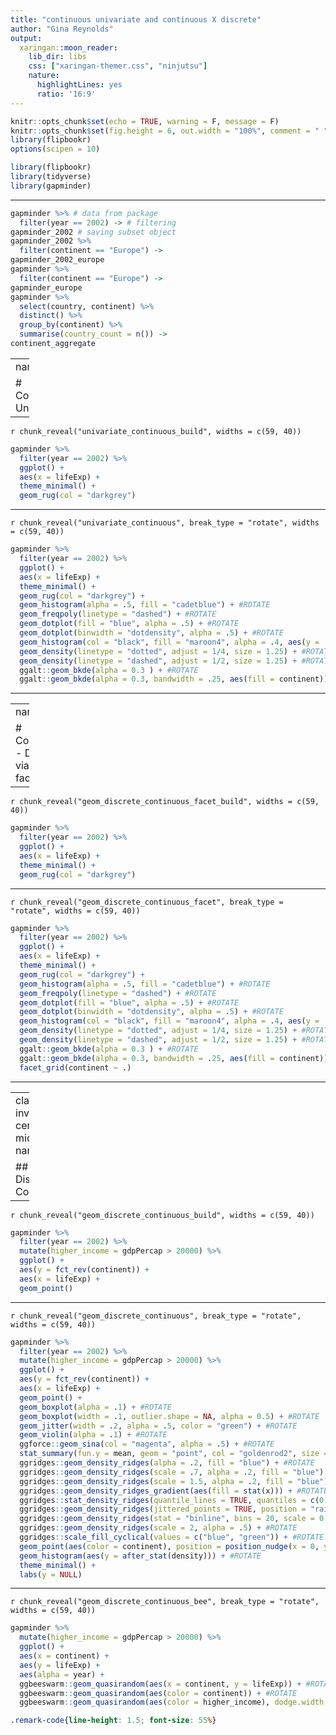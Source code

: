 ```yaml
---
title: "continuous univariate and continuous X discrete"
author: "Gina Reynolds"
output:
  xaringan::moon_reader:
    lib_dir: libs
    css: ["xaringan-themer.css", "ninjutsu"]
    nature:
      highlightLines: yes
      ratio: '16:9'
---
```


```r
knitr::opts_chunk$set(echo = TRUE, warning = F, message = F)
knitr::opts_chunk$set(fig.height = 6, out.width = "100%", comment = " ", cache = T, dpi = 300)
library(flipbookr)
options(scipen = 10)
```


```r
library(flipbookr)
library(tidyverse)
library(gapminder)
```



---


```r
gapminder %>% # data from package
  filter(year == 2002) -> # filtering
gapminder_2002 # saving subset object
gapminder_2002 %>% 
  filter(continent == "Europe") ->
gapminder_2002_europe  
gapminder %>% 
  filter(continent == "Europe") ->
gapminder_europe
gapminder %>% 
  select(country, continent) %>% 
  distinct() %>% 
  group_by(continent) %>% 
  summarise(country_count = n()) ->
continent_aggregate
```



---
name: c

# Continuous Univariate

---

`r chunk_reveal("univariate_continuous_build", widths = c(59, 40))`




```r
gapminder %>% 
  filter(year == 2002) %>% 
  ggplot() +
  aes(x = lifeExp) +
  theme_minimal() +
  geom_rug(col = "darkgrey") 
```



---

`r chunk_reveal("univariate_continuous", break_type = "rotate", widths = c(59, 40))`




```r
gapminder %>% 
  filter(year == 2002) %>% 
  ggplot() +
  aes(x = lifeExp) +
  theme_minimal() +
  geom_rug(col = "darkgrey") +
  geom_histogram(alpha = .5, fill = "cadetblue") + #ROTATE
  geom_freqpoly(linetype = "dashed") + #ROTATE
  geom_dotplot(fill = "blue", alpha = .5) + #ROTATE
  geom_dotplot(binwidth = "dotdensity", alpha = .5) + #ROTATE
  geom_histogram(col = "black", fill = "maroon4", alpha = .4, aes(y = ..density..)) + #ROTATE
  geom_density(linetype = "dotted", adjust = 1/4, size = 1.25) + #ROTATE
  geom_density(linetype = "dashed", adjust = 1/2, size = 1.25) + #ROTATE
  ggalt::geom_bkde(alpha = 0.3 ) + #ROTATE
  ggalt::geom_bkde(alpha = 0.3, bandwidth = .25, aes(fill = continent)) #ROTATE
```


---



---
name: c

# Continuous - Discrete via facetting

---

`r chunk_reveal("geom_discrete_continuous_facet_build", widths = c(59, 40))`


```r
gapminder %>% 
  filter(year == 2002) %>% 
  ggplot() +
  aes(x = lifeExp) +
  theme_minimal() +
  geom_rug(col = "darkgrey") 
```

---


`r chunk_reveal("geom_discrete_continuous_facet", break_type = "rotate", widths = c(59, 40))`


```r
gapminder %>% 
  filter(year == 2002) %>% 
  ggplot() +
  aes(x = lifeExp) +
  theme_minimal() +
  geom_rug(col = "darkgrey") +
  geom_histogram(alpha = .5, fill = "cadetblue") + #ROTATE
  geom_freqpoly(linetype = "dashed") + #ROTATE
  geom_dotplot(fill = "blue", alpha = .5) + #ROTATE
  geom_dotplot(binwidth = "dotdensity", alpha = .5) + #ROTATE
  geom_histogram(col = "black", fill = "maroon4", alpha = .4, aes(y = ..density..)) + #ROTATE
  geom_density(linetype = "dotted", adjust = 1/4, size = 1.25) + #ROTATE
  geom_density(linetype = "dashed", adjust = 1/2, size = 1.25) + #ROTATE
  ggalt::geom_bkde(alpha = 0.3 ) + #ROTATE
  ggalt::geom_bkde(alpha = 0.3, bandwidth = .25, aes(fill = continent)) + #ROTATE
  facet_grid(continent ~ .)
```

---


---
class: inverse, center, middle
name: dc

## Discrete v. Continuous

---


`r chunk_reveal("geom_discrete_continuous_build", widths = c(59, 40))`


```r
gapminder %>% 
  filter(year == 2002) %>%
  mutate(higher_income = gdpPercap > 20000) %>% 
  ggplot() +
  aes(y = fct_rev(continent)) +
  aes(x = lifeExp) +
  geom_point()
```

---


`r chunk_reveal("geom_discrete_continuous", break_type = "rotate", widths = c(59, 40))`


```r
gapminder %>% 
  filter(year == 2002) %>%
  mutate(higher_income = gdpPercap > 20000) %>% 
  ggplot() +
  aes(y = fct_rev(continent)) +
  aes(x = lifeExp) +
  geom_point() + 
  geom_boxplot(alpha = .1) + #ROTATE
  geom_boxplot(width = .1, outlier.shape = NA, alpha = 0.5) + #ROTATE
  geom_jitter(width = .2, alpha = .5, color = "green") + #ROTATE
  geom_violin(alpha = .1) + #ROTATE
  ggforce::geom_sina(col = "magenta", alpha = .5) + #ROTATE
  stat_summary(fun.y = mean, geom = "point", col = "goldenrod2", size = 8) + #ROTATE
  ggridges::geom_density_ridges(alpha = .2, fill = "blue") + #ROTATE
  ggridges::geom_density_ridges(scale = .7, alpha = .2, fill = "blue") + #ROTATE
  ggridges::geom_density_ridges(scale = 1.5, alpha = .2, fill = "blue") + #ROTATE
  ggridges::geom_density_ridges_gradient(aes(fill = stat(x))) + #ROTATE
  ggridges::stat_density_ridges(quantile_lines = TRUE, quantiles = c(0.025, 0.975), alpha = 0.5, fill = "plum4") + #ROTATE
  ggridges::geom_density_ridges(jittered_points = TRUE, position = "raincloud", alpha = .5, scale = 0.9) + #ROTATE
  ggridges::geom_density_ridges(stat = "binline", bins = 20, scale = 0.95, draw_baseline = FALSE) + #ROTATE
  ggridges::geom_density_ridges(scale = 2, alpha = .5) + #ROTATE
  ggridges::scale_fill_cyclical(values = c("blue", "green")) + #ROTATE
  geom_point(aes(color = continent), position = position_nudge(x = 0, y = .2), size = .5, alpha = 0.8) + geom_boxplot(width = .1, outlier.shape = NA, alpha = 0.5) + #ROTATE
  geom_histogram(aes(y = after_stat(density))) + #ROTATE
  theme_minimal() +
  labs(y = NULL)
```


---

`r chunk_reveal("geom_discrete_continuous_bee", break_type = "rotate", widths = c(59, 40))`

```r
gapminder %>% 
  mutate(higher_income = gdpPercap > 20000) %>% 
  ggplot() +
  aes(x = continent) +
  aes(y = lifeExp) + 
  aes(alpha = year) +
  ggbeeswarm::geom_quasirandom(aes(x = continent, y = lifeExp)) + #ROTATE
  ggbeeswarm::geom_quasirandom(aes(color = continent)) + #ROTATE
  ggbeeswarm::geom_quasirandom(aes(color = higher_income), dodge.width = .8) #ROTATE
```






```css
.remark-code{line-height: 1.5; font-size: 55%}
```

